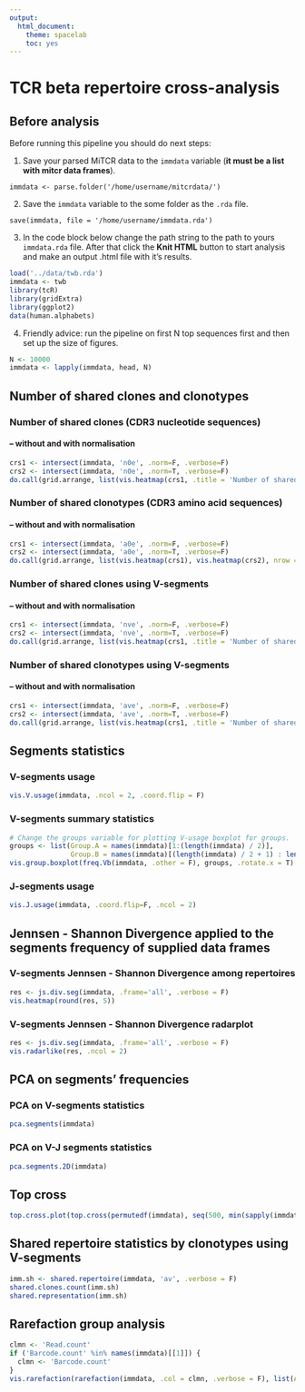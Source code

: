 ```yaml
---
output:
  html_document:
    theme: spacelab
    toc: yes
---
```


TCR beta repertoire cross-analysis
========================================================


## Before analysis

Before running this pipeline you should do next steps:

1. Save your parsed MiTCR data to the `immdata` variable (**it must be a list with mitcr data frames**).
```
immdata <- parse.folder('/home/username/mitcrdata/')
```

2. Save the `immdata` variable to the some folder as the `.rda` file.
```
save(immdata, file = '/home/username/immdata.rda')
```

3. In the code block below change the path string to the path to yours `immdata.rda` file. After that click the **Knit HTML** button to start analysis and make an output .html file with it's results.
```r
load('../data/twb.rda')
immdata <- twb
library(tcR)
library(gridExtra)
library(ggplot2)
data(human.alphabets)
```


4. Friendly advice: run the pipeline on first N top sequences first and then set up the size of figures.
```r
N <- 10000
immdata <- lapply(immdata, head, N)
```




## Number of shared clones and clonotypes

### Number of shared clones (CDR3 nucleotide sequences)

#### -- without and with normalisation

```r
crs1 <- intersect(immdata, 'n0e', .norm=F, .verbose=F)
crs2 <- intersect(immdata, 'n0e', .norm=T, .verbose=F)
do.call(grid.arrange, list(vis.heatmap(crs1, .title = 'Number of shared clones', .legend = 'Shared clones'), vis.heatmap(crs2, .title = 'Number of shared clones', .legend = 'Shared clones'), nrow = 1))
```

### Number of shared clonotypes (CDR3 amino acid sequences)

#### -- without and with normalisation

```r
crs1 <- intersect(immdata, 'a0e', .norm=F, .verbose=F)
crs2 <- intersect(immdata, 'a0e', .norm=T, .verbose=F)
do.call(grid.arrange, list(vis.heatmap(crs1), vis.heatmap(crs2), nrow = 1))
```

### Number of shared clones using V-segments

#### -- without and with normalisation

```r
crs1 <- intersect(immdata, 'nve', .norm=F, .verbose=F)
crs2 <- intersect(immdata, 'nve', .norm=T, .verbose=F)
do.call(grid.arrange, list(vis.heatmap(crs1, .title = 'Number of shared clones + V', .legend = 'Shared clones'), vis.heatmap(crs2, .title = 'Number of shared clones + V'), nrow = 1))
```

### Number of shared clonotypes using V-segments

#### -- without and with normalisation

```r
crs1 <- intersect(immdata, 'ave', .norm=F, .verbose=F)
crs2 <- intersect(immdata, 'ave', .norm=T, .verbose=F)
do.call(grid.arrange, list(vis.heatmap(crs1, .title = 'Number of shared clonotypes + V'), vis.heatmap(crs2, .title = 'Number of shared clonotypes + V'), nrow = 1))
```




## Segments statistics

### V-segments usage

```r
vis.V.usage(immdata, .ncol = 2, .coord.flip = F)
```

### V-segments summary statistics

```r
# Change the groups variable for plotting V-usage boxplot for groups.
groups <- list(Group.A = names(immdata)[1:(length(immdata) / 2)],
               Group.B = names(immdata)[(length(immdata) / 2 + 1) : length(immdata)])
vis.group.boxplot(freq.Vb(immdata, .other = F), groups, .rotate.x = T)
```

### J-segments usage

```r
vis.J.usage(immdata, .coord.flip=F, .ncol = 2)
```




## Jennsen - Shannon Divergence applied to the segments frequency of supplied data frames

### V-segments Jennsen - Shannon Divergence among repertoires

```r
res <- js.div.seg(immdata, .frame='all', .verbose = F)
vis.heatmap(round(res, 5))
```

### V-segments Jennsen - Shannon Divergence radarplot

```r
res <- js.div.seg(immdata, .frame='all', .verbose = F)
vis.radarlike(res, .ncol = 2)
```




## PCA on segments' frequencies

### PCA on V-segments statistics

```r
pca.segments(immdata)
```

### PCA on V-J segments statistics

```r
pca.segments.2D(immdata)
```




## Top cross


```r
top.cross.plot(top.cross(permutedf(immdata), seq(500, min(sapply(immdata, nrow)), 500), .verbose = F))
```




## Shared repertoire statistics by clonotypes using V-segments

```r
imm.sh <- shared.repertoire(immdata, 'av', .verbose = F)
shared.clones.count(imm.sh)
shared.representation(imm.sh)
```





## Rarefaction group analysis

```r
clmn <- 'Read.count'
if ('Barcode.count' %in% names(immdata)[[1]]) {
  clmn <- 'Barcode.count'
}
vis.rarefaction(rarefaction(immdata, .col = clmn, .verbose = F), list(A = c("Subj.A", "Subj.B"), B = c("Subj.C", "Subj.D")), .log = T)
```